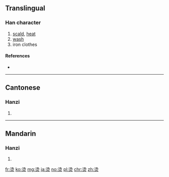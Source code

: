 {{also|燙}}
==Translingual==

===Han character===
{{Han char|rn=86|rad=火|as=06|sn=10|four=|canj=EHF,XEHF}}

# [[scald]], [[heat]]
# [[wash]]
# iron clothes

====References====
* {{Han ref|kx=0671.081|hdz=32201.010|uh=70EB|ud=28907}}

----

==Cantonese==

===Hanzi===
{{yue-hanzi|jyut=|y=tong3|tra=燙}}

# {{defn|lang=yue|sort=火06}}

----

==Mandarin==

===Hanzi===
{{cmn-hanzi|tra=燙|pin=[[tàng]] ([[tang4]])|wg=t'ang<sup>4</sup>}}

# {{defn|lang=cmn|sort=火06}}

[[fr:烫]]
[[ko:烫]]
[[mg:烫]]
[[ja:烫]]
[[no:烫]]
[[pl:烫]]
[[chr:烫]]
[[zh:烫]]